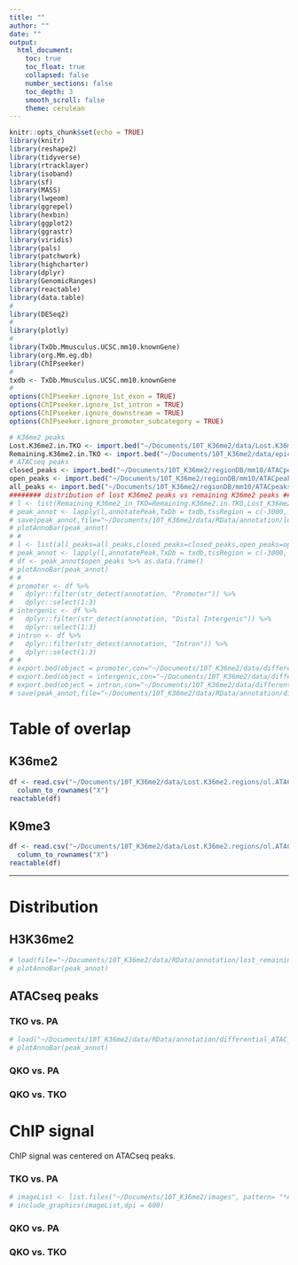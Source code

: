 ```yaml
---
title: ""
author: ""
date: ""
output:
  html_document:
    toc: true
    toc_float: true
    collapsed: false
    number_sections: false
    toc_depth: 3
    smooth_scroll: false
    theme: cerulean
---
```


```r
knitr::opts_chunk$set(echo = TRUE)
library(knitr)
library(reshape2)
library(tidyverse)
library(rtracklayer)
library(isoband)
library(sf)
library(MASS)
library(lwgeom)
library(ggrepel)
library(hexbin)
library(ggplot2)
library(ggrastr)
library(viridis)
library(pals)
library(patchwork)
library(highcharter)
library(dplyr)
library(GenomicRanges)
library(reactable)
library(data.table)
#
library(DESeq2)
#
library(plotly)
#
library(TxDb.Mmusculus.UCSC.mm10.knownGene)
library(org.Mm.eg.db)
library(ChIPseeker)
#
txdb <- TxDb.Mmusculus.UCSC.mm10.knownGene
#
options(ChIPseeker.ignore_1st_exon = TRUE)
options(ChIPseeker.ignore_1st_intron = TRUE)
options(ChIPseeker.ignore_downstream = TRUE)
options(ChIPseeker.ignore_promoter_subcategory = TRUE)
```

```r
# K36me2 peaks
Lost.K36me2.in.TKO <- import.bed("~/Documents/10T_K36me2/data/Lost.K36me2.regions/PA_subtracted_by_TKO.bed")
Remaining.K36me2.in.TKO <- import.bed("~/Documents/10T_K36me2/data/epic2.peaks.final/merged_reps/TKO.ol.epic2.bed")
# ATACseq peaks
closed_peaks <- import.bed("~/Documents/10T_K36me2/regionDB/mm10/ATACpeaks/regions/closed_ATACpeaks.bed")
open_peaks <- import.bed("~/Documents/10T_K36me2/regionDB/mm10/ATACpeaks/regions/open_ATACpeaks.bed")
all_peaks <- import.bed("~/Documents/10T_K36me2/regionDB/mm10/ATACpeaks/regions/all_ATACpeaks.bed")
######## distribution of lost K36me2 peaks vs remaining K36me2 peaks ######
# l <- list(Remaining_K36me2_in_TKO=Remaining.K36me2.in.TKO,Lost_K36me2_in_TKO=Lost.K36me2.in.TKO)
# peak_annot <- lapply(l,annotatePeak,TxDb = txdb,tssRegion = c(-3000, 3000))
# save(peak_annot,file="~/Documents/10T_K36me2/data/RData/annotation/lost_remaining_K36me2_TKO.RData")
# plotAnnoBar(peak_annot)
# #
# l <- list(all_peaks=all_peaks,closed_peaks=closed_peaks,open_peaks=open_peaks)
# peak_annot <- lapply(l,annotatePeak,TxDb = txdb,tssRegion = c(-3000, 3000))
# df <- peak_annot$open_peaks %>% as.data.frame()
# plotAnnoBar(peak_annot)
# #
# promoter <- df %>%
#   dplyr::filter(str_detect(annotation, "Promoter")) %>%
#   dplyr::select(1:3)
# intergenic <- df %>%
#   dplyr::filter(str_detect(annotation, "Distal Intergenic")) %>%
#   dplyr::select(1:3)
# intron <- df %>%
#   dplyr::filter(str_detect(annotation, "Intron")) %>%
#   dplyr::select(1:3)
# #
# export.bed(object = promoter,con="~/Documents/10T_K36me2/data/differential.ATACseq.regions/TKO_v_PA_cutoff_logFC_3/open_peaks.promoter.bed")
# export.bed(object = intergenic,con="~/Documents/10T_K36me2/data/differential.ATACseq.regions/TKO_v_PA_cutoff_logFC_3/open_peaks.intergenic.bed")
# export.bed(object = intron,con="~/Documents/10T_K36me2/data/differential.ATACseq.regions/TKO_v_PA_cutoff_logFC_3/open_peaks.intron.bed")
# save(peak_annot,file="~/Documents/10T_K36me2/data/RData/annotation/differential_ATAC_peaks_TKO.RData")
```

# Table of overlap

## K36me2 
```r
df <- read.csv("~/Documents/10T_K36me2/data/Lost.K36me2.regions/ol.ATAC.K36me2.table.csv") %>%
  column_to_rownames("X")
reactable(df)
```

## K9me3
```r
df <- read.csv("~/Documents/10T_K36me2/data/Lost.K36me2.regions/ol.ATAC.K36me2.table.csv") %>%
  column_to_rownames("X")
reactable(df)
```


---

# Distribution {.tabset .tabset-pills}

## H3K36me2
```r
# load(file="~/Documents/10T_K36me2/data/RData/annotation/lost_remaining_K36me2_TKO.RData")
# plotAnnoBar(peak_annot)
```

## ATACseq peaks {.tabset}

### TKO vs. PA
```r
# load("~/Documents/10T_K36me2/data/RData/annotation/differential_ATAC_peaks_TKO.RData")
# plotAnnoBar(peak_annot)
```

### QKO vs. PA

### QKO vs. TKO

# ChIP signal {.tabset .tabset-pills}

ChIP signal was centered on ATACseq peaks.

### TKO vs. PA
```r
# imageList <- list.files("~/Documents/10T_K36me2/images", pattern= "*ATAC.final.profile.png", full.names=T)
# include_graphics(imageList,dpi = 600)
```

### QKO vs. PA

### QKO vs. TKO